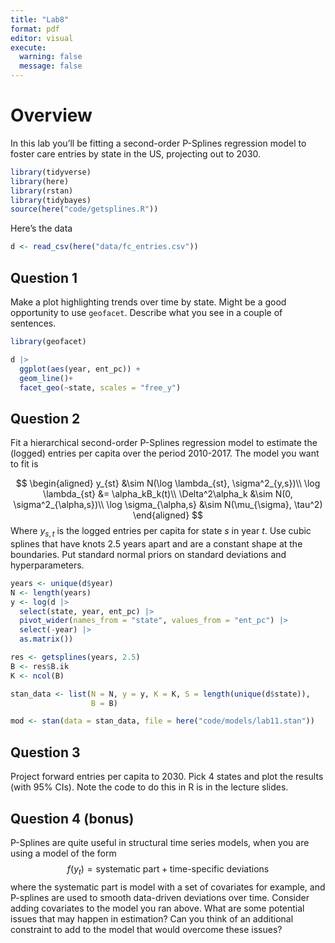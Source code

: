 ```yaml
---
title: "Lab8"
format: pdf
editor: visual
execute: 
  warning: false
  message: false
---
```


# Overview

In this lab you'll be fitting a second-order P-Splines regression model to foster care entries by state in the US, projecting out to 2030. 

```r
library(tidyverse)
library(here)
library(rstan)
library(tidybayes)
source(here("code/getsplines.R"))
```

Here's the data

```r
d <- read_csv(here("data/fc_entries.csv"))
```

## Question 1

Make a plot highlighting trends over time by state. Might be a good opportunity to use `geofacet`. Describe what you see in a couple of sentences. 


```r
library(geofacet)

d |> 
  ggplot(aes(year, ent_pc)) + 
  geom_line()+
  facet_geo(~state, scales = "free_y")

```


## Question 2

Fit a hierarchical second-order P-Splines regression model to estimate the (logged) entries per capita over the period 2010-2017. The model you want to fit is

$$
\begin{aligned}
y_{st} &\sim N(\log \lambda_{st}, \sigma^2_{y,s})\\
\log \lambda_{st} &= \alpha_kB_k(t)\\
\Delta^2\alpha_k &\sim N(0, \sigma^2_{\alpha,s})\\
\log \sigma_{\alpha,s} &\sim N(\mu_{\sigma}, \tau^2)
\end{aligned}
$$
Where $y_{s,t}$ is the logged entries per capita for state $s$ in year $t$. Use cubic splines that have knots 2.5 years apart and are a constant shape at the boundaries. Put standard normal priors on standard deviations and hyperparameters. 


```r
years <- unique(d$year)
N <- length(years)
y <- log(d |> 
  select(state, year, ent_pc) |> 
  pivot_wider(names_from = "state", values_from = "ent_pc") |> 
  select(-year) |> 
  as.matrix())

res <- getsplines(years, 2.5)
B <- res$B.ik
K <- ncol(B)

stan_data <- list(N = N, y = y, K = K, S = length(unique(d$state)),
                  B = B)

mod <- stan(data = stan_data, file = here("code/models/lab11.stan"))
```




## Question 3

Project forward entries per capita to 2030. Pick 4 states and plot the results (with 95% CIs). Note the code to do this in R is in the lecture slides. 


## Question 4 (bonus)

P-Splines are quite useful in structural time series models, when you are using a model of the form 
$$
f(y_t) = \text{systematic part} + \text{time-specific deviations}
$$
where the systematic part is model with a set of covariates for example, and P-splines are used to smooth data-driven deviations over time. Consider adding covariates to the model you ran above. What are some potential issues that may happen in estimation? Can you think of an additional constraint to add to the model that would overcome these issues?


